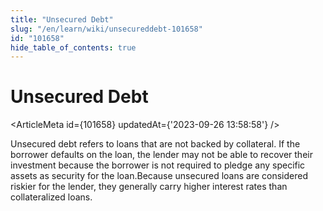 ```yaml
---
title: "Unsecured Debt"
slug: "/en/learn/wiki/unsecureddebt-101658"
id: "101658"
hide_table_of_contents: true
---
```



# Unsecured Debt

<ArticleMeta id={101658} updatedAt={'2023-09-26 13:58:58'} />
<div className='border-solid border-b border-t-0 my-4 border-[var(--ifm-color-gray-300)]' />

Unsecured debt refers to loans that are not backed by collateral. If the borrower defaults on the loan, the lender may not be able to recover their investment because the borrower is not required to pledge any specific assets as security for the loan.Because unsecured loans are considered riskier for the lender, they generally carry higher interest rates than collateralized loans.
